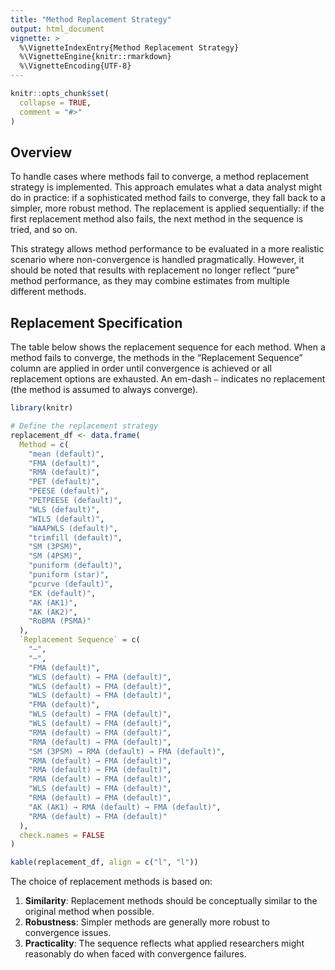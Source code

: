 ```yaml
---
title: "Method Replacement Strategy"
output: html_document
vignette: >
  %\VignetteIndexEntry{Method Replacement Strategy}
  %\VignetteEngine{knitr::rmarkdown}
  %\VignetteEncoding{UTF-8}
---
```


```r
knitr::opts_chunk$set(
  collapse = TRUE,
  comment = "#>"
)
```

## Overview

To handle cases where methods fail to converge, a method replacement strategy is implemented. This approach emulates what a data analyst might do in practice: if a sophisticated method fails to converge, they fall back to a simpler, more robust method. The replacement is applied sequentially: if the first replacement method also fails, the next method in the sequence is tried, and so on.

This strategy allows method performance to be evaluated in a more realistic scenario where non-convergence is handled pragmatically. However, it should be noted that results with replacement no longer reflect "pure" method performance, as they may combine estimates from multiple different methods.

## Replacement Specification

The table below shows the replacement sequence for each method. When a method fails to converge, the methods in the "Replacement Sequence" column are applied in order until convergence is achieved or all replacement options are exhausted. An em-dash `—` indicates no replacement (the method is assumed to always converge). 

```r
library(knitr)

# Define the replacement strategy
replacement_df <- data.frame(
  Method = c(
    "mean (default)",
    "FMA (default)",
    "RMA (default)",
    "PET (default)",
    "PEESE (default)",
    "PETPEESE (default)",
    "WLS (default)",
    "WILS (default)",
    "WAAPWLS (default)",
    "trimfill (default)",
    "SM (3PSM)",
    "SM (4PSM)",
    "puniform (default)",
    "puniform (star)",
    "pcurve (default)",
    "EK (default)",
    "AK (AK1)",
    "AK (AK2)",
    "RoBMA (PSMA)"
  ),
  `Replacement Sequence` = c(
    "—",
    "—",
    "FMA (default)",
    "WLS (default) → FMA (default)",
    "WLS (default) → FMA (default)",
    "WLS (default) → FMA (default)",
    "FMA (default)",
    "WLS (default) → FMA (default)",
    "WLS (default) → FMA (default)",
    "RMA (default) → FMA (default)",
    "RMA (default) → FMA (default)",
    "SM (3PSM) → RMA (default) → FMA (default)",
    "RMA (default) → FMA (default)",
    "RMA (default) → FMA (default)",
    "RMA (default) → FMA (default)",
    "WLS (default) → FMA (default)",
    "RMA (default) → FMA (default)",
    "AK (AK1) → RMA (default) → FMA (default)",
    "RMA (default) → FMA (default)"
  ),
  check.names = FALSE
)

kable(replacement_df, align = c("l", "l"))
```

The choice of replacement methods is based on:

1. **Similarity**: Replacement methods should be conceptually similar to the original method when possible.
2. **Robustness**: Simpler methods are generally more robust to convergence issues.
3. **Practicality**: The sequence reflects what applied researchers might reasonably do when faced with convergence failures.
